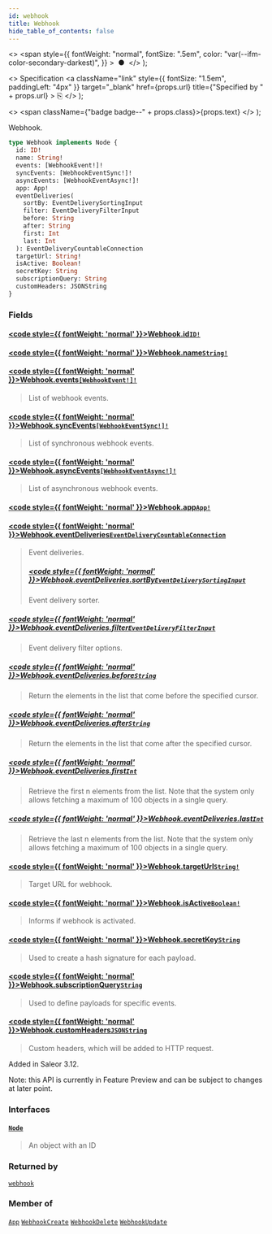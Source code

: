 ```yaml
---
id: webhook
title: Webhook
hide_table_of_contents: false
---
```


  <>
    <span
      style={{
        fontWeight: "normal",
        fontSize: ".5em",
        color: "var(--ifm-color-secondary-darkest)",
      }}
    >
      &nbsp;●&nbsp;
    </span>
  </>
);

  <>
    Specification
    <a
      className="link"
      style={{ fontSize: "1.5em", paddingLeft: "4px" }}
      target="\_blank"
      href={props.url}
      title={"Specified by " + props.url}
    >
      ⎘
    </a>
  </>
);

  <>
    <span className={"badge badge--" + props.class}>{props.text}</span>
  </>
);

Webhook.

```graphql
type Webhook implements Node {
  id: ID!
  name: String!
  events: [WebhookEvent!]!
  syncEvents: [WebhookEventSync!]!
  asyncEvents: [WebhookEventAsync!]!
  app: App!
  eventDeliveries(
    sortBy: EventDeliverySortingInput
    filter: EventDeliveryFilterInput
    before: String
    after: String
    first: Int
    last: Int
  ): EventDeliveryCountableConnection
  targetUrl: String!
  isActive: Boolean!
  secretKey: String
  subscriptionQuery: String
  customHeaders: JSONString
}
```

### Fields

#### [<code style={{ fontWeight: 'normal' }}>Webhook.<b>id</b></code>](#)<Bullet />[`ID!`](../../../storefront/miscellaneous/scalars/id) <Badge class="secondary" text="non-null"/> <Badge class="secondary" text="scalar"/>

>

#### [<code style={{ fontWeight: 'normal' }}>Webhook.<b>name</b></code>](#)<Bullet />[`String!`](../../../storefront/miscellaneous/scalars/string) <Badge class="secondary" text="non-null"/> <Badge class="secondary" text="scalar"/>

>

#### [<code style={{ fontWeight: 'normal' }}>Webhook.<b>events</b></code>](#)<Bullet />[`[WebhookEvent!]!`](../../../storefront/webhooks/objects/webhook-event) <Badge class="secondary" text="non-null"/> <Badge class="secondary" text="object"/>

> List of webhook events.

#### [<code style={{ fontWeight: 'normal' }}>Webhook.<b>syncEvents</b></code>](#)<Bullet />[`[WebhookEventSync!]!`](../../../storefront/webhooks/objects/webhook-event-sync) <Badge class="secondary" text="non-null"/> <Badge class="secondary" text="object"/>

> List of synchronous webhook events.

#### [<code style={{ fontWeight: 'normal' }}>Webhook.<b>asyncEvents</b></code>](#)<Bullet />[`[WebhookEventAsync!]!`](../../../storefront/webhooks/objects/webhook-event-async) <Badge class="secondary" text="non-null"/> <Badge class="secondary" text="object"/>

> List of asynchronous webhook events.

#### [<code style={{ fontWeight: 'normal' }}>Webhook.<b>app</b></code>](#)<Bullet />[`App!`](../../../storefront/apps/objects/app) <Badge class="secondary" text="non-null"/> <Badge class="secondary" text="object"/>

>

#### [<code style={{ fontWeight: 'normal' }}>Webhook.<b>eventDeliveries</b></code>](#)<Bullet />[`EventDeliveryCountableConnection`](../../../storefront/miscellaneous/objects/event-delivery-countable-connection) <Badge class="secondary" text="object"/>

> Event deliveries.
>
> ##### [<code style={{ fontWeight: 'normal' }}>Webhook.eventDeliveries.<b>sortBy</b></code>](#)<Bullet />[`EventDeliverySortingInput`](../../../storefront/webhooks/inputs/event-delivery-sorting-input) <Badge class="secondary" text="input"/>
>
> Event delivery sorter.

##### [<code style={{ fontWeight: 'normal' }}>Webhook.eventDeliveries.<b>filter</b></code>](#)<Bullet />[`EventDeliveryFilterInput`](../../../storefront/miscellaneous/inputs/event-delivery-filter-input) <Badge class="secondary" text="input"/>

> Event delivery filter options.

##### [<code style={{ fontWeight: 'normal' }}>Webhook.eventDeliveries.<b>before</b></code>](#)<Bullet />[`String`](../../../storefront/miscellaneous/scalars/string) <Badge class="secondary" text="scalar"/>

> Return the elements in the list that come before the specified cursor.

##### [<code style={{ fontWeight: 'normal' }}>Webhook.eventDeliveries.<b>after</b></code>](#)<Bullet />[`String`](../../../storefront/miscellaneous/scalars/string) <Badge class="secondary" text="scalar"/>

> Return the elements in the list that come after the specified cursor.

##### [<code style={{ fontWeight: 'normal' }}>Webhook.eventDeliveries.<b>first</b></code>](#)<Bullet />[`Int`](../../../storefront/miscellaneous/scalars/int) <Badge class="secondary" text="scalar"/>

> Retrieve the first n elements from the list. Note that the system only allows fetching a maximum of 100 objects in a single query.

##### [<code style={{ fontWeight: 'normal' }}>Webhook.eventDeliveries.<b>last</b></code>](#)<Bullet />[`Int`](../../../storefront/miscellaneous/scalars/int) <Badge class="secondary" text="scalar"/>

> Retrieve the last n elements from the list. Note that the system only allows fetching a maximum of 100 objects in a single query.

#### [<code style={{ fontWeight: 'normal' }}>Webhook.<b>targetUrl</b></code>](#)<Bullet />[`String!`](../../../storefront/miscellaneous/scalars/string) <Badge class="secondary" text="non-null"/> <Badge class="secondary" text="scalar"/>

> Target URL for webhook.

#### [<code style={{ fontWeight: 'normal' }}>Webhook.<b>isActive</b></code>](#)<Bullet />[`Boolean!`](../../../storefront/miscellaneous/scalars/boolean) <Badge class="secondary" text="non-null"/> <Badge class="secondary" text="scalar"/>

> Informs if webhook is activated.

#### [<code style={{ fontWeight: 'normal' }}>Webhook.<b>secretKey</b></code>](#)<Bullet />[`String`](../../../storefront/miscellaneous/scalars/string) <Badge class="secondary" text="scalar"/>

> Used to create a hash signature for each payload.

#### [<code style={{ fontWeight: 'normal' }}>Webhook.<b>subscriptionQuery</b></code>](#)<Bullet />[`String`](../../../storefront/miscellaneous/scalars/string) <Badge class="secondary" text="scalar"/>

> Used to define payloads for specific events.

#### [<code style={{ fontWeight: 'normal' }}>Webhook.<b>customHeaders</b></code>](#)<Bullet />[`JSONString`](../../../storefront/miscellaneous/scalars/jsonstring) <Badge class="secondary" text="scalar"/>

> Custom headers, which will be added to HTTP request.

Added in Saleor 3.12.

Note: this API is currently in Feature Preview and can be subject to changes at later point.

>

### Interfaces

#### [`Node`](../../../storefront/miscellaneous/interfaces/node) <Badge class="secondary" text="interface"/>

> An object with an ID

### Returned by

[`webhook`](../../../storefront/webhooks/queries/webhook) <Badge class="secondary" text="query"/>

### Member of

[`App`](../../../storefront/apps/objects/app) <Badge class="secondary" text="object"/><Bullet />[`WebhookCreate`](../../../storefront/webhooks/objects/webhook-create) <Badge class="secondary" text="object"/><Bullet />[`WebhookDelete`](../../../storefront/webhooks/objects/webhook-delete) <Badge class="secondary" text="object"/><Bullet />[`WebhookUpdate`](../../../storefront/webhooks/objects/webhook-update) <Badge class="secondary" text="object"/>
